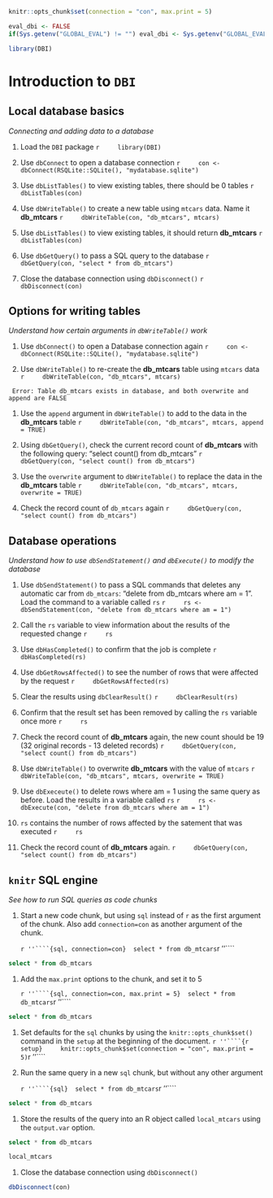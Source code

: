 ```r
knitr::opts_chunk$set(connection = "con", max.print = 5)
```

```r
eval_dbi <- FALSE
if(Sys.getenv("GLOBAL_EVAL") != "") eval_dbi <- Sys.getenv("GLOBAL_EVAL")
```

```r
library(DBI)
```

# Introduction to `DBI` 

## Local database basics
*Connecting and adding data to a database*

1. Load the `DBI` package
    ```r
    library(DBI)
    ```

1. Use `dbConnect` to open a database connection
    ```r
    con <- dbConnect(RSQLite::SQLite(), "mydatabase.sqlite")
    ```
    
1. Use `dbListTables()` to view existing tables, there should be 0 tables
    ```r
    dbListTables(con)
    ```

1. Use `dbWriteTable()` to create a new table using `mtcars` data. Name it **db_mtcars**
    ```r
    dbWriteTable(con, "db_mtcars", mtcars)
    ```

1. Use `dbListTables()` to view existing tables, it should return **db_mtcars**
    ```r
    dbListTables(con)
    ```

1. Use `dbGetQuery()` to pass a SQL query to the database
    ```r
    dbGetQuery(con, "select * from db_mtcars")
    ```

1. Close the database connection using `dbDisconnect()`
    ```r
    dbDisconnect(con)
    ```

## Options for writing tables
*Understand how certain arguments in `dbWriteTable()` work*

1. Use `dbConnect()` to open a Database connection again
    ```r
    con <- dbConnect(RSQLite::SQLite(), "mydatabase.sqlite")
    ```

1. Use `dbWriteTable()` to re-create the **db_mtcars** table using `mtcars` data
    ```r
    dbWriteTable(con, "db_mtcars", mtcars)
    ```
```
 Error: Table db_mtcars exists in database, and both overwrite and append are FALSE
```

1. Use the `append` argument in `dbWriteTable()` to add to the data in the **db_mtcars** table
    ```r
    dbWriteTable(con, "db_mtcars", mtcars, append = TRUE)
    ```

1. Using `dbGetQuery()`, check the current record count of **db_mtcars** with the following query: "select count() from db_mtcars"
    ```r
    dbGetQuery(con, "select count() from db_mtcars")
    ```

1. Use the `overwrite` argument to `dbWriteTable()` to replace the data in the **db_mtcars** table
    ```r
    dbWriteTable(con, "db_mtcars", mtcars, overwrite = TRUE)
    ```

1. Check the record count of `db_mtcars` again
    ```r
    dbGetQuery(con, "select count() from db_mtcars")
    ```

## Database operations
*Understand how to use `dbSendStatement()` and `dbExecute()` to modify the database*

1. Use `dbSendStatement()` to pass a SQL commands that deletes any automatic car from `db_mtcars`: "delete from db_mtcars where am = 1". Load the command to a variable called `rs`
    ```r
    rs <- dbSendStatement(con, "delete from db_mtcars where am = 1")
    ```

1. Call the `rs` variable to view information about the results of the requested change
    ```r
    rs
    ```

1. Use `dbHasCompleted()` to confirm that the job is complete
    ```r
    dbHasCompleted(rs)
    ```

1. Use `dbGetRowsAffected()` to see the number of rows that were affected by the request
    ```r
    dbGetRowsAffected(rs)
    ```

1. Clear the results using `dbClearResult()`
    ```r
    dbClearResult(rs)
    ```

1. Confirm that the result set has been removed by calling the `rs` variable once more
    ```r
    rs
    ```

1. Check the record count of **db_mtcars** again, the new count should be 19 (32 original records - 13 deleted records)
    ```r
    dbGetQuery(con, "select count() from db_mtcars")
    ```

1. Use `dbWriteTable()` to overwrite **db_mtcars** with the value of `mtcars`
    ```r
    dbWriteTable(con, "db_mtcars", mtcars, overwrite = TRUE)
    ```
    
1. Use `dbExeceute()` to delete rows where am = 1 using the same query as before. Load the results in a variable called `rs`
    ```r
    rs <- dbExecute(con, "delete from db_mtcars where am = 1")
    ```
    
1. `rs` contains the number of rows affected by the satement that was executed
    ```r
    rs
    ```
    
1. Check the record count of **db_mtcars** again.
    ```r
    dbGetQuery(con, "select count() from db_mtcars")
    ```

## `knitr` SQL engine
*See how to run SQL queries as code chunks*

1. Start a new code chunk, but using `sql` instead of `r` as the first argument of the chunk.  Also add `connection=con` as another argument of the chunk.

    `r ''````{sql, connection=con}
    select * from db_mtcars
    `r ''````

```sql
select * from db_mtcars
```

1. Add the `max.print` options to the chunk, and set it to 5

    `r ''````{sql, connection=con, max.print = 5}
    select * from db_mtcars
    `r ''````

```sql
select * from db_mtcars
```

1. Set defaults for the `sql` chunks by using the `knitr::opts_chunk$set()` command in the `setup` at the beginning of the document.
    `r ''````{r setup}
    knitr::opts_chunk$set(connection = "con", max.print = 5)
    `r ''````

1. Run the same query in a new `sql` chunk, but without any other argument

    `r ''````{sql}
    select * from db_mtcars
    `r ''````

```sql
select * from db_mtcars
```

1. Store the results of the query into an R object called `local_mtcars` using 
the `output.var` option.
```sql
select * from db_mtcars
```

```r
local_mtcars
```

1. Close the database connection using `dbDisconnect()`
```r
dbDisconnect(con)
```
